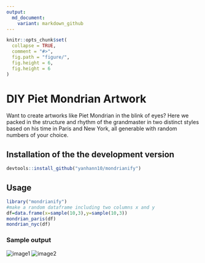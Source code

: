 ```yaml
---
output:
  md_document:
    variant: markdown_github
---
```


<!-- README.md is generated from README.Rmd. Please edit that file -->

```r
knitr::opts_chunk$set(
  collapse = TRUE,
  comment = "#>",
  fig.path = "figure/",
  fig.height = 6,
  fig.height = 6
)
```

# DIY Piet Mondrian Artwork

Want to create artworks like Piet Mondrian in the blink of eyes? Here we packed in the structure and rhythm of the grandmaster in two distinct styles based on his time in Paris and New York, all generable with random numbers of your choice.

## Installation of the the development version


```R
devtools::install_github("yanhann10/mondrianify")
```

## Usage

```r
library("mondrianify")
#make a random dataframe including two columns x and y
df=data.frame(x=sample(10,3),y=sample(10,3))
mondrian_paris(df)
mondrian_nyc(df)
```

### Sample output
![image1](nyc_output.png)
![image2](paris_output.png)
